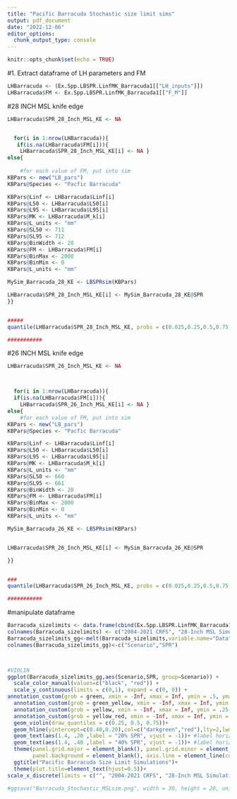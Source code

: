```yaml
---
title: "Pacific Barracuda Stochastic size limit sims"
output: pdf_document
date: "2022-12-06"
editor_options: 
  chunk_output_type: console
---
```


```r
knitr::opts_chunk$set(echo = TRUE)
```

#1. Extract dataframe of LH parameters and FM
```r
LHBarracuda <- (Ex.Spp.LBSPR.LinfMK_Barracuda1[["LH_inputs"]])
LHBarracuda$FM <- Ex.Spp.LBSPR.LinfMK_Barracuda1[["F_M"]]


```

#28 INCH MSL knife edge
```r
LHBarracuda$SPR_28_Inch_MSL_KE <- NA


  for(i in 1:nrow(LHBarracuda)){
   if(is.na(LHBarracuda$FM[i])){
    LHBarracuda$SPR_28_Inch_MSL_KE[i] <- NA }
else{
  
    #for each value of FM, put into sim
KBPars <- new("LB_pars")
KBPars@Species <- "Pacfic Barracuda"

KBPars@Linf <- LHBarracuda$Linf[i]
KBPars@L50 <- LHBarracuda$L50[i]
KBPars@L95 <- LHBarracuda$L95[i]
KBPars@MK <- LHBarracuda$M_k[i]
KBPars@L_units <- "mm"
KBPars@SL50 <- 711
KBPars@SL95 <- 712
KBPars@BinWidth <- 20 
KBPars@FM <- LHBarracuda$FM[i]
KBPars@BinMax <- 2000
KBPars@BinMin <- 0
KBPars@L_units <- "mm"

MySim_Barracuda_28_KE <- LBSPRsim(KBPars)

LHBarracuda$SPR_28_Inch_MSL_KE[i] <- MySim_Barracuda_28_KE@SPR
}}


#####
quantile(LHBarracuda$SPR_28_Inch_MSL_KE, probs = c(0.025,0.25,0.5,0.75,0.975), na.rm = T) #median SPR = 0.6078366

###########

```

#26 INCH MSL knife edge
```r
LHBarracuda$SPR_26_Inch_MSL_KE <- NA



  for(i in 1:nrow(LHBarracuda)){
  if(is.na(LHBarracuda$FM[i])){
    LHBarracuda$SPR_26_Inch_MSL_KE[i] <- NA }
else{
    #for each value of FM, put into sim
KBPars <- new("LB_pars")
KBPars@Species <- "Pacfic Barracuda"

KBPars@Linf <- LHBarracuda$Linf[i]
KBPars@L50 <- LHBarracuda$L50[i]
KBPars@L95 <- LHBarracuda$L95[i]
KBPars@MK <- LHBarracuda$M_k[i]
KBPars@L_units <- "mm"
KBPars@SL50 <- 660
KBPars@SL95 <- 661
KBPars@BinWidth <- 20 
KBPars@FM <- LHBarracuda$FM[i]
KBPars@BinMax <- 2000
KBPars@BinMin <- 0
KBPars@L_units <- "mm"

MySim_Barracuda_26_KE <- LBSPRsim(KBPars)


LHBarracuda$SPR_26_Inch_MSL_KE[i] <- MySim_Barracuda_26_KE@SPR

}}


###
quantile(LHBarracuda$SPR_26_Inch_MSL_KE, probs = c(0.025,0.25,0.5,0.75,0.975), na.rm = T) #median SPR = 0.5139154

###########

```

#manipulate dataframe
```r
Barracuda_sizelimits <- data.frame(cbind(Ex.Spp.LBSPR.LinfMK_Barracuda1$SPR, LHBarracuda$SPR_28_Inch_MSL_KE, LHBarracuda$SPR_26_Inch_MSL_KE))
colnames(Barracuda_sizelimits) <- c("2004-2021 CRFS", "28-Inch MSL Simulation (Knife-Edge Selectivity)", "26-Inch MSL Simulation (Knife-Edge Selectivity)")
Barracuda_sizelimits_gg<-melt(Barracuda_sizelimits,variable.name="Data",value.name="SPR")
colnames(Barracuda_sizelimits_gg)<-c("Scenario","SPR")



#VIOLIN
ggplot(Barracuda_sizelimits_gg,aes(Scenario,SPR, group=Scenario)) +
  scale_color_manual(values=c("black", "red")) +
  scale_y_continuous(limits = c(0,1), expand = c(0, 0)) +
annotation_custom(grob = green, xmin = -Inf, xmax = Inf, ymin = .5, ymax = 1)+
  annotation_custom(grob = green_yellow, xmin = -Inf, xmax = Inf, ymin = .3, ymax = .6)+
  annotation_custom(grob = yellow, xmin = -Inf, xmax = Inf, ymin = .25, ymax = .3)+
  annotation_custom(grob = yellow_red, xmin = -Inf, xmax = Inf, ymin = 0, ymax = .25)+
  geom_violin(draw_quantiles = c(0.25, 0.5, 0.75))+
  geom_hline(yintercept=c(0.40,0.20),col=c("darkgreen","red"),lty=2,lwd=1.25)+
  geom_text(aes(1.4, .20 ,label = "20% SPR", vjust = -1))+ #label horizontal line at 20% SPR
  geom_text(aes(1.4, .40 ,label = "40% SPR", vjust = -1))+ #label horizontal line at 40% SPR
  theme(panel.grid.major = element_blank(), panel.grid.minor = element_blank(),
        panel.background = element_blank(), axis.line = element_line(colour = "black"))+
  ggtitle("Pacific Barracuda Size Limit Simulations")+
  theme(plot.title=element_text(hjust=0.5))+
scale_x_discrete(limits = c("", "2004-2021 CRFS", "28-Inch MSL Simulation (Knife-Edge Selectivity)", "26-Inch MSL Simulation (Knife-Edge Selectivity)", ""), breaks = c("2004-2021 CRFS", "28-Inch MSL Simulation (Knife-Edge Selectivity)", "26-Inch MSL Simulation (Knife-Edge Selectivity)"), expand=c(0,0), labels = label_wrap(15))
  
#ggsave("Barracuda_Stochastic_MSLsim.png", width = 30, height = 20, units = "cm", dpi = 500)
```



